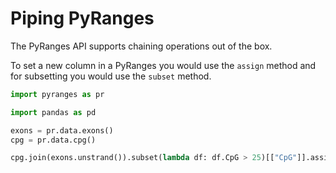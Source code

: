 # Piping PyRanges

The PyRanges API supports chaining operations out of the box.

To set a new column in a PyRanges you would use the `assign` method and for subsetting you would use the `subset` method.

```python
import pyranges as pr

import pandas as pd

exons = pr.data.exons()
cpg = pr.data.cpg()

cpg.join(exons.unstrand()).subset(lambda df: df.CpG > 25)[["CpG"]].assign("CpGDecile", lambda df: df.CpG % 10)["chrX"].slack(500)
```
